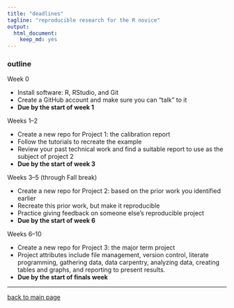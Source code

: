 ```yaml
---
title: "deadlines"
tagline: "reproducible research for the R novice"
output:
  html_document:
    keep_md: yes
---
```


### outline 

Week 0 

- Install software: R, RStudio, and Git 
- Create a GitHub account and make sure you can "talk" to it  
- **Due by the start of week 1** 

Weeks 1--2 

- Create a new repo for Project 1: the calibration report 
- Follow the tutorials to recreate the example  
- Review your past technical work and find a suitable report to use as the subject of project 2  
- **Due by the start of week 3** 

Weeks 3--5 (through Fall break)

- Create a new repo for Project 2: based on the prior work you identified earlier 
- Recreate this prior work, but make it reproducible  
- Practice giving feedback on someone else's reproducible project 
- **Due by the start of week 6** 

Weeks 6--10 

- Create a new repo for Project 3: the major term project 
- Project attributes include file management, version control, literate programming, gathering data, data carpentry, analyzing data, creating tables and graphs, and reporting to present results.   
- **Due by the start of finals week** 

---

[back to main page](../index.html)










